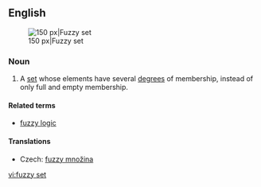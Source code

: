==English==
{{wikipedia}}
[[Image:Fuzzy crisp.gif|thumb|right|150 px|Fuzzy set]]
===Noun===
{{en-noun|sg=[[fuzzy]] [[set]]}}

# {{mathematics}} A [[set]] whose elements have several [[degree]]s of membership, instead of only full and empty membership.

====Related terms====
* [[fuzzy logic]]

====Translations====
{{trans-top|set}}
* Czech: [[fuzzy množina]] {{f}}
{{trans-mid}}
{{trans-bottom}}

[[vi:fuzzy set]]